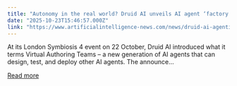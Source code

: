 ```yaml
---
title: "Autonomy in the real world? Druid AI unveils AI agent ‘factory’"
date: "2025-10-23T15:46:57.000Z"
link: "https://www.artificialintelligence-news.com/news/druid-ai-agentic-factory-automation-in-the-real-world/"
---
```


At its London Symbiosis 4 event on 22 October, Druid AI introduced what it terms Virtual Authoring Teams – a new generation of AI agents that can design, test, and deploy other AI agents. The announce...

[Read more](https://www.artificialintelligence-news.com/news/druid-ai-agentic-factory-automation-in-the-real-world/)
